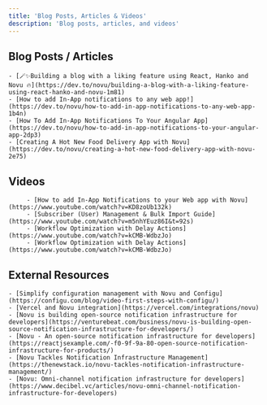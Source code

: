 ```yaml
---
title: 'Blog Posts, Articles & Videos'
description: 'Blog posts, articles, and videos'
---
```


## Blog Posts / Articles
    - [🪄✨Building a blog with a liking feature using React, Hanko and Novu 🔥](https://dev.to/novu/building-a-blog-with-a-liking-feature-using-react-hanko-and-novu-1m81)
    - [How to add In-App notifications to any web app!](https://dev.to/novu/how-to-add-in-app-notifications-to-any-web-app-1b4n)
    - [How To Add In-App Notifications To Your Angular App](https://dev.to/novu/how-to-add-in-app-notifications-to-your-angular-app-2dp3)
    - [Creating A Hot New Food Delivery App with Novu](https://dev.to/novu/creating-a-hot-new-food-delivery-app-with-novu-2e75)

## Videos
         - [How to add In-App Notifications to your Web app with Novu](https://www.youtube.com/watch?v=KD8zoUb132k)
         - [Subscriber (User) Management & Bulk Import Guide](https://www.youtube.com/watch?v=m5nhYEuz86I&t=92s)
         - [Workflow Optimization with Delay Actions](https://www.youtube.com/watch?v=kCMB-WdbzJo)
         - [Workflow Optimization with Delay Actions](https://www.youtube.com/watch?v=kCMB-WdbzJo)

## External Resources
    - [Simplify configuration management with Novu and Configu](https://configu.com/blog/video-first-steps-with-configu/)
    - [Vercel and Novu integration](https://vercel.com/integrations/novu)
    - [Novu is building open-source notification infrastructure for developers](https://venturebeat.com/business/novu-is-building-open-source-notification-infrastructure-for-developers/)
    - [Novu - An open-source notification infrastructure for developers](https://reactjsexample.com/-f0-9f-9a-80-open-source-notification-infrastructure-for-products/)
    - [Novu Tackles Notification Infrastructure Management](https://thenewstack.io/novu-tackles-notification-infrastructure-management/)
    - [Novu: Omni-channel notification infrastructure for developers](https://www.decibel.vc/articles/novu-omni-channel-notification-infrastructure-for-developers)